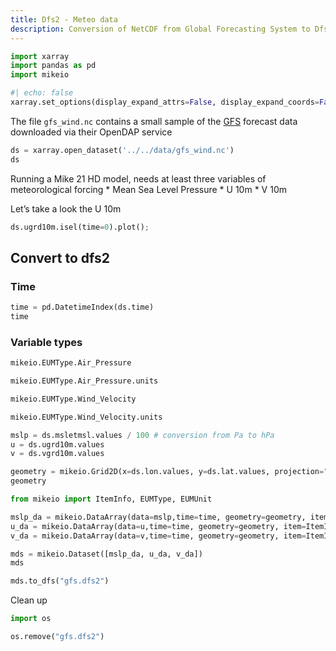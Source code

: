 ```yaml
---
title: Dfs2 - Meteo data
description: Conversion of NetCDF from Global Forecasting System to Dfs2
---
```




```python
import xarray
import pandas as pd
import mikeio
```

```python
#| echo: false
xarray.set_options(display_expand_attrs=False, display_expand_coords=False)
```


The file `gfs_wind.nc` contains a small sample of the [GFS](https://nomads.ncep.noaa.gov/) forecast data downloaded via their OpenDAP service

```python
ds = xarray.open_dataset('../../data/gfs_wind.nc')
ds
```

Running a Mike 21 HD model, needs at least three variables of meteorological forcing
* Mean Sea Level Pressure
* U 10m
* V 10m

Let's take a look the U 10m

```python
ds.ugrd10m.isel(time=0).plot();
```

## Convert to dfs2

### Time

```python
time = pd.DatetimeIndex(ds.time)
time
```

### Variable types

```python
mikeio.EUMType.Air_Pressure
```

```python
mikeio.EUMType.Air_Pressure.units
```

```python
mikeio.EUMType.Wind_Velocity
```

```python
mikeio.EUMType.Wind_Velocity.units
```

```python
mslp = ds.msletmsl.values / 100 # conversion from Pa to hPa
u = ds.ugrd10m.values
v = ds.vgrd10m.values
```

```python
geometry = mikeio.Grid2D(x=ds.lon.values, y=ds.lat.values, projection="LONG/LAT")
geometry
```

```python
from mikeio import ItemInfo, EUMType, EUMUnit

mslp_da = mikeio.DataArray(data=mslp,time=time, geometry=geometry, item=ItemInfo("Mean Sea Level Pressure", EUMType.Air_Pressure, EUMUnit.hectopascal))
u_da = mikeio.DataArray(data=u,time=time, geometry=geometry, item=ItemInfo("Wind U", EUMType.Wind_Velocity, EUMUnit.meter_per_sec))
v_da = mikeio.DataArray(data=v,time=time, geometry=geometry, item=ItemInfo("Wind V", EUMType.Wind_Velocity, EUMUnit.meter_per_sec))
```

```python
mds = mikeio.Dataset([mslp_da, u_da, v_da])
mds
```

```python
mds.to_dfs("gfs.dfs2")
```

Clean up

```python
import os

os.remove("gfs.dfs2")
```

